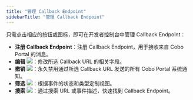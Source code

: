 ```yaml
---
title: "管理 Callback Endpoint"
sidebarTitle: "管理 Callback Endpoint"
---
```


只需点击相应的按钮或图标，即可在开发者控制台中管理 Callback Endpoint：

- **注册 Callback Endpoint**：注册 Callback Endpoint，用于接收来自 Cobo Portal 的消息。
- **编辑** <img src="/cn/images/developer-console/icon_edit.svg" className="icon"></img>：修改所选 Callback URL 的相关字段。
- **撤销** <img src="/cn/images/developer-console/icon_revoke.svg" className="icon"></img>：永久禁用通过所选 Callback URL 发送的所有 Cobo Portal 系统通知。
- **筛选** <img src="/cn/images/developer-console/icon_filter.svg" className="icon"></img>：根据事件的状态和类型定制视图。
- **搜索** <img src="/cn/images/developer-console/icon_search.svg" className="icon"></img>：通过搜索 URL 或事件描述，快速找到 Callback Endpoint。